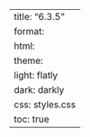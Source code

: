 ---
title: "6.3.5"
format:
    html:
        theme:
            light: flatly
            dark: darkly
        css: styles.css
        toc: true
---